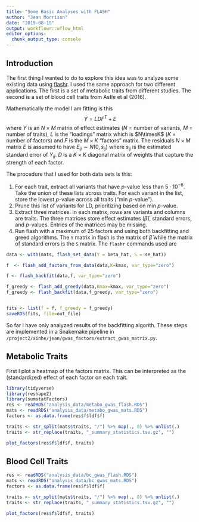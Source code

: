 ```yaml
---
title: "Some Basic Analyses with FLASH"
author: "Jean Morrison"
date: "2019-08-19"
output: workflowr::wflow_html
editor_options:
  chunk_output_type: console
---
```


## Introduction

The first thing I wanted to do to explore this idea was to analyze some existing data using [flashr](https://stephenslab.github.io/flashr/index.html). I used the same approach for two different applications. The first is a set of metabolic traits from different studies. The second is a set of blood cell traits from Astle et al (2016).


Mathematically the model I am fitting is this 
$$
Y = LDF^T + E
$$
where $Y$ is an $N\times M$ matrix of effect estimates ($N$ = number of variants, $M$ = number of traits), $L$ is the "loadings" matrix which is $N\timesK$ ($K$ = number of factors) and $F$ is the $M\times K$ "factors" matrix. The residuals $N\times M$ matrix $E$ is assumed to have $E_{ij} \sim N(0, s_{ij})$ where $s_{ij}$ is the estimated standard error of $Y_{ij}$.  $D$ is a  $K\times K$ diagonal matrix of weights that capture the strength of each factor. 



The procedure that I used for both data sets is this:

1. For each trait, extract all variants that have $p$-value less than $5\cdot 10^{-6}$. Take the union of these lists across traits. For each variant in the list, store the lowest $p$-value across all traits ("min $p$-value"). 
2. Prune this list of variants for LD, prioritizing based on min $p$-value. 
3. Extract three matrices. In each matrix, rows are variants and columns are traits. The three matrices store effect estimates ($\hat{\beta}$), standard errors, and $p$-values. Entries of the matrices may be missing. 
4. Run flash with a maximum of 25 factors and using both backfitting and greed algorithms. The `Y` matrix in flash is the matrix of $\hat{\beta}$ while the matrix of standard errors is the `S` matrix. The `flashr` commands used are

```r
data <- with(mats, flash_set_data(Y = beta_hat, S = se_hat))

f  <- flash_add_factors_from_data(data,K=kmax, var_type="zero")

f <- flash_backfit(data,f, var_type="zero")

f_greedy <- flash_add_greedy(data,Kmax=kmax, var_type="zero")
f_greedy <- flash_backfit(data,f_greedy, var_type="zero")


fits <- list(f = f, f_greedy = f_greedy)
saveRDS(fits, file=out_file)
```

So far I have only analyzed results of the backfitting algorith. These steps are implemented in a Snakemake pipeline in `/project2/xinhe/jean/gwas_factors/extract_gwas_matrix.py`.


## Metabolic Traits

First I plot a heatmap of the factors matrix. This can be interpreted as the (standardized) effect of each factor on each trait.

```r
library(tidyverse)
library(reshape2)
library(sumstatFactors)
res <- readRDS("analysis_data/metabo_gwas_flash.RDS")
mats <- readRDS("analysis_data/metabo_gwas_mats.RDS")
factors <- as.data.frame(res$f$ldf$f)

traits <- str_split(mats$traits, "/") %>% map(., 8) %>% unlist(.)
traits <- str_replace(traits, "_summary_statistics.tsv.gz", "")

plot_factors(res$f$ldf$f, traits)

```


## Blood Cell Traits

```r

res <- readRDS("analysis_data/bc_gwas_flash.RDS")
mats <- readRDS("analysis_data/bc_gwas_mats.RDS")
factors <- as.data.frame(res$f$ldf$f)

traits <- str_split(mats$traits, "/") %>% map(., 8) %>% unlist(.)
traits <- str_replace(traits, "_summary_statistics.tsv.gz", "")

plot_factors(res$f$ldf$f, traits)

```
